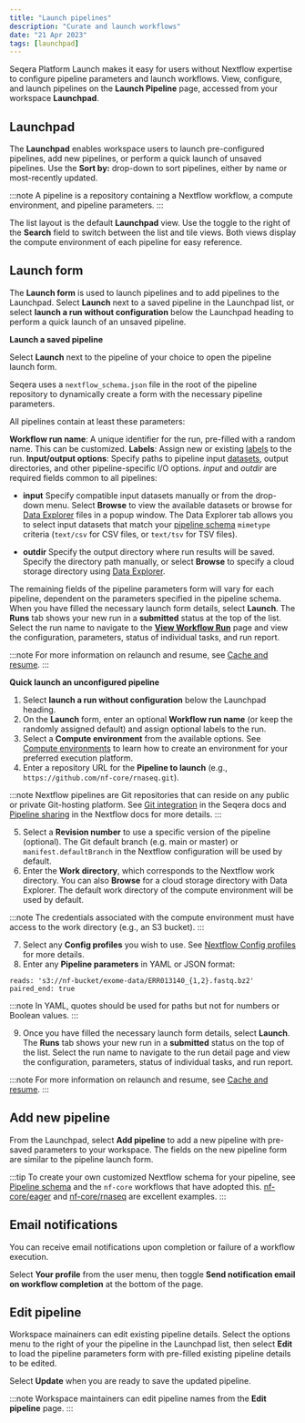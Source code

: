 ```yaml
---
title: "Launch pipelines"
description: "Curate and launch workflows"
date: "21 Apr 2023"
tags: [launchpad]
---
```


Seqera Platform Launch makes it easy for users without Nextflow expertise to configure pipeline parameters and launch workflows. View, configure, and launch pipelines on the **Launch Pipeline** page, accessed from your workspace **Launchpad**.

## Launchpad

The **Launchpad** enables workspace users to launch pre-configured pipelines, add new pipelines, or perform a quick launch of unsaved pipelines. Use the **Sort by:** drop-down to sort pipelines, either by name or most-recently updated.

:::note
A pipeline is a repository containing a Nextflow workflow, a compute environment, and pipeline parameters.
:::

The list layout is the default **Launchpad** view. Use the toggle to the right of the **Search** field to switch between the list and tile views. Both views display the compute environment of each pipeline for easy reference.

## Launch form

The **Launch form** is used to launch pipelines and to add pipelines to the Launchpad. Select **Launch** next to a saved pipeline in the Launchpad list, or select **launch a run without configuration** below the Launchpad heading to perform a quick launch of an unsaved pipeline.

**Launch a saved pipeline**

Select **Launch** next to the pipeline of your choice to open the pipeline launch form. 

Seqera uses a `nextflow_schema.json` file in the root of the pipeline repository to dynamically create a form with the necessary pipeline parameters. 

All pipelines contain at least these parameters:

**Workflow run name**: A unique identifier for the run, pre-filled with a random name. This can be customized.
**Labels**: Assign new or existing [labels](../labels/overview.mdx) to the run.
**Input/output options**: Specify paths to pipeline input [datasets](../data/datasets.mdx), output directories, and other pipeline-specific I/O options. _input_ and _outdir_ are required fields common to all pipelines:

- **input** 
Specify compatible input datasets manually or from the drop-down menu. Select **Browse** to view the available datasets or browse for [Data Explorer](../data/data-explorer.mdx) files in a popup window. The Data Explorer tab allows you to select input datasets that match your [pipeline schema](../pipeline-schema/overview.mdx) `mimetype` criteria (`text/csv` for CSV files, or `text/tsv` for TSV files). 

- **outdir**
Specify the output directory where run results will be saved. Specify the directory path manually, or select **Browse** to specify a cloud storage directory using [Data Explorer](../data/data-explorer.mdx). 

The remaining fields of the pipeline parameters form will vary for each pipeline, dependent on the parameters specified in the pipeline schema. When you have filled the necessary launch form details, select **Launch**. The **Runs** tab shows your new run in a **submitted** status at the top of the list. Select the run name to navigate to the [**View Workflow Run**](../monitoring/summary.mdx) page and view the configuration, parameters, status of individual tasks, and run report.

:::note
For more information on relaunch and resume, see [Cache and resume](./cache-resume.mdx).
:::

**Quick launch an unconfigured pipeline**

1. Select **launch a run without configuration** below the Launchpad heading.
2. On the **Launch** form, enter an optional **Workflow run name** (or keep the randomly assigned default) and assign optional labels to the run.
3. Select a **Compute environment** from the available options. See [Compute environments](../compute-envs/overview.mdx) to learn how to create an environment for your preferred execution platform.
4. Enter a repository URL for the **Pipeline to launch** (e.g., `https://github.com/nf-core/rnaseq.git`).

:::note
Nextflow pipelines are Git repositories that can reside on any public or private Git-hosting platform. See [Git integration](../git/overview.mdx) in the Seqera docs and [Pipeline sharing](https://www.nextflow.io/docs/latest/sharing.html) in the Nextflow docs for more details.
:::

5. Select a **Revision number** to use a specific version of the pipeline (optional). The Git default branch (e.g. main or master) or `manifest.defaultBranch` in the Nextflow configuration will be used by default.
6. Enter the **Work directory**, which corresponds to the Nextflow work directory. You can also **Browse** for a cloud storage directory with Data Explorer. The default work directory of the compute environment will be used by default.

:::note
The credentials associated with the compute environment must have access to the work directory (e.g., an S3 bucket).
:::

7. Select any **Config profiles** you wish to use. See [Nextflow Config profiles](https://www.nextflow.io/docs/latest/config.html#config-profiles) for more details.
8. Enter any **Pipeline parameters** in YAML or JSON format:

```
reads: 's3://nf-bucket/exome-data/ERR013140_{1,2}.fastq.bz2'
paired_end: true
```
:::note
In YAML, quotes should be used for paths but not for numbers or Boolean values.
:::

9. Once you have filled the necessary launch form details, select **Launch**. The **Runs** tab shows your new run in a **submitted** status on the top of the list. Select the run name to navigate to the run detail page and view the configuration, parameters, status of individual tasks, and run report.

:::note
For more information on relaunch and resume, see [Cache and resume](./cache-resume.mdx).
:::

## Add new pipeline

From the Launchpad, select **Add pipeline** to add a new pipeline with pre-saved parameters to your workspace. The fields on the new pipeline form are similar to the pipeline launch form.

:::tip
To create your own customized Nextflow schema for your pipeline, see [Pipeline schema](../pipeline-schema/overview.mdx) and the `nf-core` workflows that have adopted this. [nf-core/eager](https://github.com/nf-core/eager/blob/2.3.3/nextflow_schema.json) and [nf-core/rnaseq](https://github.com/nf-core/rnaseq/blob/3.0/nextflow_schema.json) are excellent examples.
:::

## Email notifications

You can receive email notifications upon completion or failure of a workflow execution.

Select **Your profile** from the user menu, then toggle **Send notification email on workflow completion** at the bottom of the page.

## Edit pipeline

Workspace mainainers can edit existing pipeline details. Select the options menu to the right of your the pipeline in the Launchpad list, then select **Edit** to load the pipeline parameters form with pre-filled existing pipeline details to be edited.

Select **Update** when you are ready to save the updated pipeline.

:::note
Workspace maintainers can edit pipeline names from the **Edit pipeline** page.
:::
